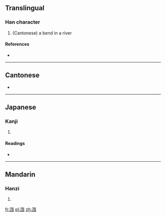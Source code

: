 ==Translingual==

===Han character===
{{Han char|rn=5|rad=乙|as=05|sn=6|four=|canj=弓田 (NW)}}

# (Cantonese) a bend in a river

====References====
* {{Han ref|kx=0084.141|dkj=00185|dj=0171.140|hdz=10053.070|uh=4E6A|ud=20074}}

----

==Cantonese==
{{yue-hanzi|jyut=kek6}}
* {{defn|lang=yue|sort=乙05}}

----

==Japanese==
{{attention|ja|This kanji is not part of the JIS x 213:2004 standard, and does not appear to be used in Japanese, despite it's inclusion in Dai Kanwa Jiten.}}

===Kanji===
{{ja-kanji|grade=uc|rs=乙05}}

# {{defn|lang=ja|sort=乙05}}

====Readings====
* {{ja-readings|on=[[どう]] (dō), [[のう]] (nō)|kun=[[くま]] (kuma)}}

----

==Mandarin==

===Hanzi===
{{cmn-hanzi|pin=[[náng]] ([[nang2]]), [[nāng]] ([[nang1]])|wg=nang<sup>1</sup>}}

# {{defn|lang=cmn|sort=乙05}}

[[fr:乪]]
[[pl:乪]]
[[zh:乪]]